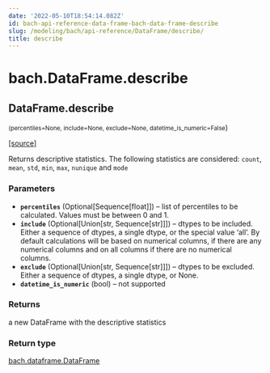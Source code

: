 ```yaml
---
date: '2022-05-10T18:54:14.082Z'
id: bach-api-reference-data-frame-bach-data-frame-describe
slug: /modeling/bach/api-reference/DataFrame/describe/
title: describe
---
```


# bach.DataFrame.describe

<div className="method">

## <span className="additional-name">DataFrame.</span><span className="name">describe</span>

<small className="parameter-list">(<span className="parameter" id="percentiles">percentiles=None</span>, <span className="parameter" id="include">include=None</span>, <span className="parameter" id="exclude">exclude=None</span>, <span className="parameter" id="datetime_is_numeric">datetime_is_numeric=False</span></small>)


&#8203;<span className="view-source">[[source]](https://github.com/objectiv/objectiv-analytics/blob/main/bach/bach/dataframe.py)</span>

<div className="content">

Returns descriptive statistics.
The following statistics are considered: `count`, `mean`, `std`, `min`, `max`, `nunique` and `mode`


### Parameters

* **`percentiles`** (Optional[Sequence[float]]) – list of percentiles to be calculated. Values must be between 0 and 1.
* **`include`** (Optional[Union[str, Sequence[str]]]) – dtypes to be included.
Either a sequence of dtypes, a single dtype, or the special value ‘all’.
By default calculations will be based on numerical columns, if there are any
numerical columns and on all columns if there are no numerical columns.
* **`exclude`** (Optional[Union[str, Sequence[str]]]) – dtypes to be excluded. Either a sequence of dtypes, a single dtype, or None.
* **`datetime_is_numeric`** (bool) – not supported



### Returns

a new DataFrame with the descriptive statistics



### Return type

[bach.dataframe.DataFrame](/modeling/bach/api-reference/DataFrame/index.mdx)



</div>


</div>
